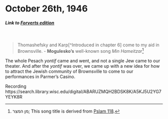 # October 26th, 1946

##### _Link to [Forverts edition](https://www.nli.org.il/en/newspapers/frw/1946/10/26/01/)_ {.unnumbered}

<br>

> Thomashefsky and Karp[^Introduced in chapter 6] come to my aid in Brownsville. - **Mogulesko's** well-known song _Min Hameitzar_^[מן המצר; This song title is derived from <a href="https://www.myjewishlearning.com/article/min-ha-meitzar-calling-to-god-from-the-depths/">Pslam 118</a>.]

The whole Pesach _yontif_ came and went, and not a single Jew came to our theater. And after the _yontif_ was over, we came up with a new idea for how to attract the Jewish community of Brownsville to come to our performances in Parmer's Casino.

Recording https://search.library.wisc.edu/digital/ABARUZMQH2BDSK8K/A5KJ5U2YG7YEYK8R